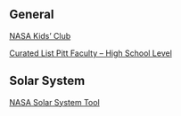 
## General

[NASA Kids' Club](https://www.nasa.gov/kidsclub/index.html)

[Curated List Pitt Faculty -- High School Level](http://www.pitt.edu/~poole/physics.html)

## Solar System

[NASA Solar System Tool](https://solarsystem.nasa.gov/kids/index.cfm)
